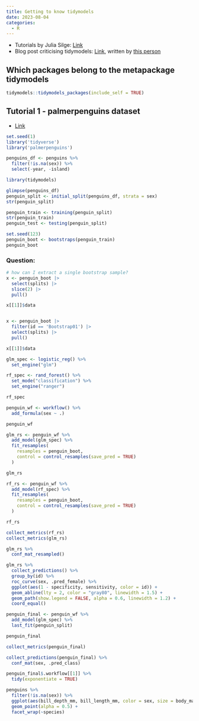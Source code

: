 ```yaml
---
title: Getting to know tidymodels
date: 2023-08-04
categories:
  - R
---
```


* Tutorials by Julia Silge: [Link](https://www.youtube.com/@JuliaSilge/search)
* Blog post criticising tidymodels: [Link](https://staffblogs.le.ac.uk/teachingr/2020/10/05/on-not-using-tidymodels/), written by [this person](https://github.com/thompson575)

## Which packages belong to the metapackage tidymodels
```r
tidymodels::tidymodels_packages(include_self = TRUE)
```

## Tutorial 1 - palmerpenguins dataset
* [Link](https://juliasilge.com/blog/palmer-penguins/)
```r
set.seed(1)
library('tidyverse')
library('palmerpenguins')

penguins_df <- penguins %>%
  filter(!is.na(sex)) %>%
  select(-year, -island)
```

```r
library(tidymodels)

glimpse(penguins_df)
penguin_split <- initial_split(penguins_df, strata = sex)
str(penguin_split)

penguin_train <- training(penguin_split)
str(penguin_train)
penguin_test <- testing(penguin_split)
```

```r
set.seed(123)
penguin_boot <- bootstraps(penguin_train)
penguin_boot
```

### Question:
```r
# how can I extract a single bootstrap sample?
x <- penguin_boot |> 
  select(splits) |> 
  slice(2) |>
  pull()

x[[1]]$data


x <- penguin_boot |> 
  filter(id == 'Bootstrap01') |> 
  select(splits) |> 
  pull()

x[[1]]$data

```

```r
glm_spec <- logistic_reg() %>%
  set_engine("glm")
```

```r
rf_spec <- rand_forest() %>%
  set_mode("classification") %>%
  set_engine("ranger")

rf_spec
```


```r
penguin_wf <- workflow() %>%
  add_formula(sex ~ .)

penguin_wf
```

```r
glm_rs <- penguin_wf %>%
  add_model(glm_spec) %>%
  fit_resamples(
    resamples = penguin_boot,
    control = control_resamples(save_pred = TRUE)
  )

glm_rs
```


```r
rf_rs <- penguin_wf %>%
  add_model(rf_spec) %>%
  fit_resamples(
    resamples = penguin_boot,
    control = control_resamples(save_pred = TRUE)
  )

rf_rs
```

```r
collect_metrics(rf_rs)
collect_metrics(glm_rs)
```

```r
glm_rs %>%
  conf_mat_resampled()
```


```r
glm_rs %>%
  collect_predictions() %>%
  group_by(id) %>%
  roc_curve(sex, .pred_female) %>%
  ggplot(aes(1 - specificity, sensitivity, color = id)) +
  geom_abline(lty = 2, color = "gray80", linewidth = 1.5) +
  geom_path(show.legend = FALSE, alpha = 0.6, linewidth = 1.2) +
  coord_equal()
```

```r
penguin_final <- penguin_wf %>%
  add_model(glm_spec) %>%
  last_fit(penguin_split)

penguin_final
```


```r
collect_metrics(penguin_final)
```

```r
collect_predictions(penguin_final) %>%
  conf_mat(sex, .pred_class)
```

```r
penguin_final$.workflow[[1]] %>%
  tidy(exponentiate = TRUE)
```


```r
penguins %>%
  filter(!is.na(sex)) %>%
  ggplot(aes(bill_depth_mm, bill_length_mm, color = sex, size = body_mass_g)) +
  geom_point(alpha = 0.5) +
  facet_wrap(~species)
```


